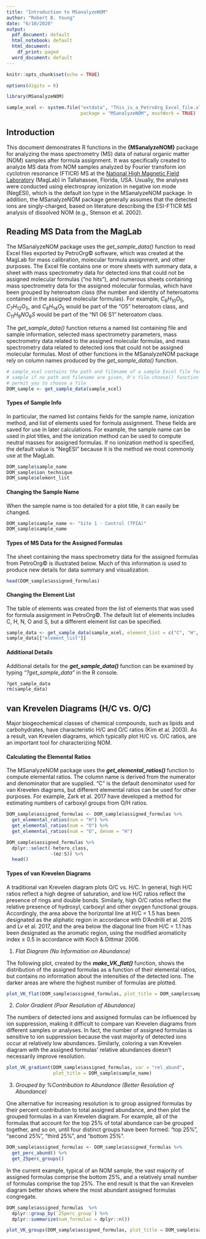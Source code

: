 ```yaml
---
title: "Introduction to MSanalyzeNOM"
author: "Robert B. Young"
date: "6/10/2020"
output:
  pdf_document: default
  html_notebook: default
  html_document:
    df_print: paged
  word_document: default
---
```


```r
knitr::opts_chunk$set(echo = TRUE)
```

```r
options(digits = 8)
```

```r
library(MSanalyzeNOM)
```

```r
sample_xcel <- system.file("extdata", "This_is_a_PetroOrg_Excel_file.xls", 
                           package = "MSanalyzeNOM", mustWork = TRUE)
```



## Introduction

This document demonstrates R functions in the **{MSanalyzeNOM}** package for analyzing the mass spectrometry (MS) data of natural organic matter (NOM) samples after formula assignment. It was specifically created to analyze MS data from NOM samples analyzed by Fourier transform ion cyclotron resonance (FTICR) MS at the [National High Magnetic Field Laboratory](https://nationalmaglab.org/user-facilities/icr) (MagLab) in Tallahassee, Florida, USA. Usually, the analyses were  conducted using electrospray ionization in negative ion mode (NegESI), which is the default ion type in the MSanalyzeNOM package. In addition, the MSanalyzeNOM package generally assumes that the detected ions are singly-charged, based on literature describing the ESI-FTICR MS analysis of dissolved NOM (e.g., Stenson et al. 2002). 



## Reading MS Data from the MagLab

The MSanalyzeNOM package uses the *get_sample_data()* function to read Excel files exported by PetroOrg&copy; software, which was created at the MagLab for mass calibration, molecular formula assignment, and other purposes. The Excel file contains one or more sheets with summary data, a sheet with mass spectrometry data for detected ions that could not be assigned molecular formulas ("no hits"), and numerous sheets containing mass spectrometry data for the assigned molecular formulas, which have been grouped by heteroatom class (the number and identity of heteroatoms contained in the assigned molecular formulas). For example, $C_{6}H_{10}O_{5}$, $C_{7}H_{12}O_{5}$, and $C_{8}H_{14}O_{5}$ would be part of the "O5" heteroatom class, and $C_{11}H_{9}NO_{6}S$ would be part of the "N1 O6 S1" heteroatom class.

The *get_sample_data()* function returns a named list containing file and sample information, selected mass spectrometry parameters, mass spectrometry data related to the assigned molecular formulas, and mass spectrometry data related to detected ions that could not be assigned molecular formulas. Most of other functions in the MSanalyzeNOM package rely on column names produced by the *get_sample_data()* function. 

```r
# sample_xcel contains the path and filename of a sample Excel file for a DOM
# sample if no path and filename are given, R's file.choose() function will
# permit you to choose a file
DOM_sample <- get_sample_data(sample_xcel)
```


#### Types of Sample Info

In particular, the named list contains fields for the sample name, ionization method, and list of elements used for formula assignment. These fields are saved for use in later calculations. For example, the sample name can be used in plot titles, and the ionization method can be used to compute neutral masses for assigned formulas. If no ionization method is specified, the default value is "NegESI" because it is the method we most commonly use at the MagLab.

```r
DOM_sample$sample_name
DOM_sample$ion_technique
DOM_sample$element_list
```


#### Changing the Sample Name

When the sample name is too detailed for a plot title, it can easily be changed.

```r
DOM_sample$sample_name <- "Site 1 - Control (TPIA)"
DOM_sample$sample_name
```


#### Types of MS Data for the Assigned Formulas

The sheet containing the mass spectrometry data for the assigned formulas from PetroOrg&copy; is illustrated below. Much of this information is used to produce new details for data summary and visualization.  

```r
head(DOM_sample$assigned_formulas)
```


#### Changing the Element List

The table of elements was created from the list of elements that was used for formula assignment in PetroOrg&copy;. The default list of elements includes C, H, N, O and S, but a different element list can be specified. 

```r
sample_data <- get_sample_data(sample_xcel, element_list = c("C", "H", "N", "O"))
sample_data[["element_list"]]
```


#### Additional Details

Additional details for the ***get_sample_data()*** function can be examined by typing *"?get_sample_data"* in the R console.

```r
?get_sample_data
rm(sample_data)
```



## van Krevelen Diagrams (H/C vs. O/C)

Major biogeochemical classes of chemical compounds, such as lipids and carbohydrates, have characteristic H/C and O/C ratios (Kim et al. 2003). As a result, van Krevelen diagrams, which typically plot H/C vs. O/C ratios, are an important tool for characterizing NOM. 


#### Calculating the Elemental Ratios

The MSanalyzeNOM package uses the ***get_elemental_ratios()*** function to compute elemental ratios. The column name is derived from the numerator and denominator that are supplied.  "C" is the default denominator used for van Krevelen diagrams, but different elemental ratios can be used for other purposes. For example, Zark et al. 2017 have developed a method for estimating numbers of carboxyl groups from O/H ratios.

```r
DOM_sample$assigned_formulas <- DOM_sample$assigned_formulas %>%
  get_elemental_ratios(num = "H") %>%
  get_elemental_ratios(num = "O") %>%
  get_elemental_ratios(num = "O", denom = "H")
```

```r
DOM_sample$assigned_formulas %>%
  dplyr::select(-hetero_class, 
                -(mz:S)) %>%
  head()
```



#### Types of van Krevelen Diagrams

A traditional van Krevelen diagram plots O/C vs. H/C. In general, high H/C ratios reflect a high degree of saturation, and low H/C ratios reflect the presence of rings and double bonds. Similarly, high O/C ratios reflect the relative presence of hydroxyl, carboxyl and other oxygen functional groups. Accordingly, the area above the horizontal line at H/C = 1.5 has been designated as the aliphatic region in accordance with D'Andrilli et al. 2015 and Lv et al. 2017, and the area below the diagonal line from H/C = 1.1 has been  designated as the aromatic region, using the modified aromaticity index $\ge$ 0.5 in accordance with Koch & Dittmar 2006.


1. *Flat Diagram (No Information on Abundance)*

The following plot, created by the ***make_VK_flat()*** function, shows the distribution of the assigned formulas as a function of their elemental ratios, but contains no information about the intensities of the detected ions. The darker areas are where the highest number of formulas are plotted.

```r
plot_VK_flat(DOM_sample$assigned_formulas, plot_title = DOM_sample$sample_name)
```


2. *Color Gradient (Poor Resolution of Abundance)*

The numbers of detected ions and assigned formulas can be influenced by ion suppression, making it difficult to compare van Krevelen diagrams from different samples or analyses. In fact, the number of assigned formulas is sensitive to ion suppression because the vast majority of detected ions occur at relatively low abundances. Similarly, coloring a van Krevelen diagram with the assigned formulas' relative abundances doesn't necessarily improve resolution.

```r
plot_VK_gradient(DOM_sample$assigned_formulas, var = "rel_abund", 
                 plot_title = DOM_sample$sample_name)
```


3. *Grouped by %Contribution to Abundance (Better Resolution of Abundance)*

One alternative for increasing resolution is to group assigned formulas by their percent contribution to total assigned abundance, and then plot the grouped formulas in a van Krevelen diagram. For example, all of the formulas that account for the top 25% of total abundance can be grouped together, and so on, until four distinct groups have been formed: "top 25%", "second 25%", "third 25%", and "bottom 25%". 

```r
DOM_sample$assigned_formulas <- DOM_sample$assigned_formulas %>%
  get_perc_abund() %>%
  get_25perc_groups()
```

In the current example, typical of an NOM sample, the vast majority of assigned formulas comprise the bottom 25%, and a relatively small number of formulas comprise the top 25%. The end result is that the van Krevelen diagram better shows where the most abundant assigned formulas congregate.

```r
DOM_sample$assigned_formulas  %>% 
  dplyr::group_by(`25perc_group`) %>% 
  dplyr::summarize(num_formulas = dplyr::n())
```

```r
plot_VK_groups(DOM_sample$assigned_formulas, plot_title = DOM_sample$sample_name)
```


